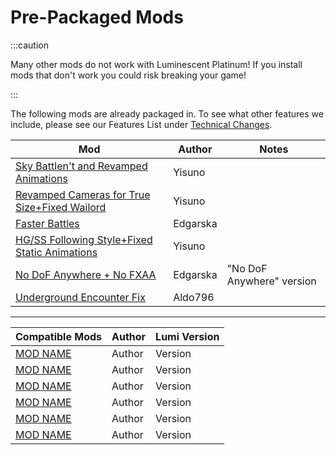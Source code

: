
# Pre-Packaged Mods

:::caution

Many other mods do not work with Luminescent Platinum! If you install mods that don't work you could risk breaking your game!

:::

The following mods are already packaged in. To see what other features we include, please see our Features List under [Technical Changes](features.mdx#technical-changes).

| Mod                                                                                 | Author                  | Notes                     |
| ----------------------------------------------------------------------------------- | ----------------------- | ------------------------- |
| [Sky Battlen't and Revamped Animations](https://gamebanana.com/mods/377161)         | Yisuno                  |                           |
| [Revamped Cameras for True Size+Fixed Wailord](https://gamebanana.com/mods/346410)  | Yisuno                  |                           |
| [Faster Battles](https://gamebanana.com/mods/340352)                                | Edgarska                |                           |
| [HG/SS Following Style+Fixed Static Animations](https://gamebanana.com/mods/345001) | Yisuno                  |                           |
| [No DoF Anywhere + No FXAA](https://gamebanana.com/mods/340159)                     | Edgarska                | "No DoF Anywhere" version |
| [Underground Encounter Fix](https://gamebanana.com/mods/346666)                     | Aldo796                 |                           |

<hr>
</hr>

| Compatible Mods                                                                     | Author                  | Lumi Version              |
| ----------------------------------------------------------------------------------- | ----------------------- | ------------------------- |
| [MOD NAME](https://luminescent.team/)                                               | Author                  | Version                   |
| [MOD NAME](https://luminescent.team/)                                               | Author                  | Version                   |
| [MOD NAME](https://luminescent.team/)                                               | Author                  | Version                   |
| [MOD NAME](https://luminescent.team/)                                               | Author                  | Version                   |
| [MOD NAME](https://luminescent.team/)                                               | Author                  | Version                   |
| [MOD NAME](https://luminescent.team/)                                               | Author                  | Version                   |
